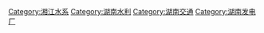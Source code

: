 [[Category:湘江水系|Category:湘江水系]]
[[Category:湖南水利|Category:湖南水利]]
[[Category:湖南交通|Category:湖南交通]]
[[Category:湖南发电厂|Category:湖南发电厂]]